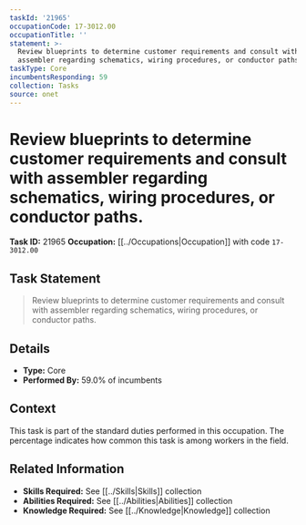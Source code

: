 ```yaml
---
taskId: '21965'
occupationCode: 17-3012.00
occupationTitle: ''
statement: >-
  Review blueprints to determine customer requirements and consult with
  assembler regarding schematics, wiring procedures, or conductor paths.
taskType: Core
incumbentsResponding: 59
collection: Tasks
source: onet
---
```

# Review blueprints to determine customer requirements and consult with assembler regarding schematics, wiring procedures, or conductor paths.

**Task ID:** 21965
**Occupation:** [[../Occupations|Occupation]] with code `17-3012.00`

## Task Statement

> Review blueprints to determine customer requirements and consult with assembler regarding schematics, wiring procedures, or conductor paths.

## Details

- **Type:** Core
- **Performed By:** 59.0% of incumbents

## Context

This task is part of the standard duties performed in this occupation. The percentage indicates how common this task is among workers in the field.

## Related Information

- **Skills Required:** See [[../Skills|Skills]] collection
- **Abilities Required:** See [[../Abilities|Abilities]] collection
- **Knowledge Required:** See [[../Knowledge|Knowledge]] collection
